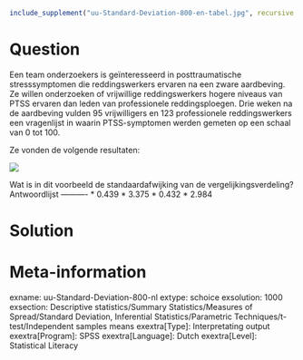 ```r
include_supplement("uu-Standard-Deviation-800-en-tabel.jpg", recursive = TRUE)
```

Question
========
  
Een team onderzoekers is geïnteresseerd in posttraumatische stresssymptomen die reddingswerkers ervaren na een zware aardbeving. Ze willen onderzoeken of vrijwillige reddingswerkers hogere niveaus van PTSS ervaren dan leden van professionele reddingsploegen. Drie weken na de aardbeving vulden 95 vrijwilligers en 123 professionele reddingswerkers een vragenlijst in waarin PTSS-symptomen werden gemeten op een schaal van 0 tot 100.

Ze vonden de volgende resultaten:


![](uu-Standard-Deviation-800-en-tabel.jpg)

Wat is in dit voorbeeld de standaardafwijking van de vergelijkingsverdeling? 
Antwoordlijst
----------
* 0.439
* 3.375
* 0.432
* 2.984


Solution
========

Meta-information
================
exname: uu-Standard-Deviation-800-nl
extype: schoice
exsolution: 1000
exsection: Descriptive statistics/Summary Statistics/Measures of Spread/Standard Deviation, Inferential Statistics/Parametric Techniques/t-test/Independent samples means
exextra[Type]: Interpretating output
exextra[Program]: SPSS
exextra[Language]: Dutch
exextra[Level]: Statistical Literacy
